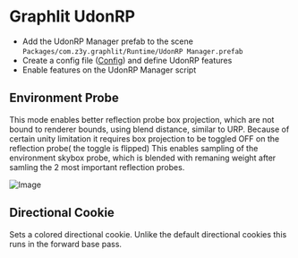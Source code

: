
# Graphlit UdonRP

- Add the UdonRP Manager prefab to the scene `Packages/com.z3y.graphlit/Runtime/UdonRP Manager.prefab`
- Create a config file ([Config](./config.mdx)) and define UdonRP features
- Enable features on the UdonRP Manager script

## Environment Probe

This mode enables better reflection probe box projection, which are not bound to renderer bounds, using blend distance, similar to URP.
Because of certain unity limitation it requires box projection to be toggled OFF on the reflection probe( the toggle is flipped)
This enables sampling of the environment skybox probe, which is blended with remaning weight after samling the 2 most important reflection probes.

![Image](/probes.png)

## Directional Cookie

Sets a colored directional cookie. Unlike the default directional cookies this runs in the forward base pass.
